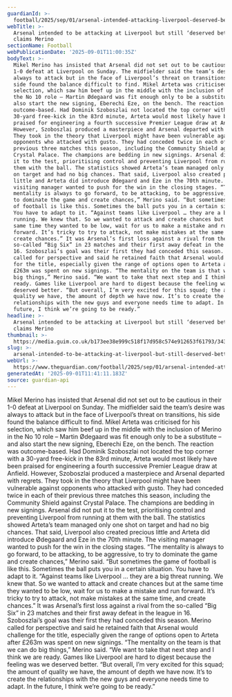 ```yaml
---
guardianId: >-
  football/2025/sep/01/arsenal-intended-attacking-liverpool-deserved-better-mikel-merino
webTitle: >-
  Arsenal intended to be attacking at Liverpool but still ‘deserved better’,
  claims Merino
sectionName: Football
webPublicationDate: '2025-09-01T11:00:35Z'
bodyText: >-
  Mikel Merino has insisted that Arsenal did not set out to be cautious in their
  1-0 defeat at Liverpool on Sunday. The midfielder said the team’s desire was
  always to attack but in the face of Liverpool’s threat on transitions, his
  side found the balance difficult to find. Mikel Arteta was criticised for his
  selection, which saw him beef up in the middle with the inclusion of Merino in
  the No 10 role – Martin Ødegaard was fit enough only to be a substitute – and
  also start the new signing, Eberechi Eze, on the bench. The reaction was
  outcome-based. Had Dominik Szoboszlai not located the top corner with a
  30-yard free-kick in the 83rd minute, Arteta would most likely have been
  praised for engineering a fourth successive Premier League draw at Anfield.
  However, Szoboszlai produced a masterpiece and Arsenal departed with regrets.
  They took in the theory that Liverpool might have been vulnerable against
  opponents who attacked with gusto. They had conceded twice in each of their
  previous three matches this season, including the Community Shield against
  Crystal Palace. The champions are bedding in new signings. Arsenal did not put
  it to the test, prioritising control and preventing Liverpool from running at
  them with the ball. The statistics showed Arteta’s team managed only one shot
  on target and had no big chances. That said, Liverpool also created precious
  little and Arteta did introduce Ødegaard and Eze in the 70th minute. The
  visiting manager wanted to push for the win in the closing stages. “The
  mentality is always to go forward, to be attacking, to be aggressive, to try
  to dominate the game and create chances,” Merino said. “But sometimes the game
  of football is like this. Sometimes the ball puts you in a certain situation.
  You have to adapt to it. “Against teams like Liverpool … they are a big threat
  running. We knew that. So we wanted to attack and create chances but at the
  same time they wanted to be low, wait for us to make a mistake and run
  forward. It’s tricky to try to attack, not make mistakes at the same time, and
  create chances.” It was Arsenal’s first loss against a rival from the
  so-called “Big Six” in 23 matches and their first away defeat in the league in
  16. Szoboszlai’s goal was their first they had conceded this season. Merino
  called for perspective and said he retained faith that Arsenal would challenge
  for the title, especially given the range of options open to Arteta after
  £263m was spent on new signings. “The mentality on the team is that we can do
  big things,” Merino said. “We want to take that next step and I think we are
  ready. Games like Liverpool are hard to digest because the feeling was we
  deserved better. “But overall, I’m very excited for this squad; the amount of
  quality we have, the amount of depth we have now. It’s to create the
  relationships with the new guys and everyone needs time to adapt. In the
  future, I think we’re going to be ready.”
headline: >-
  Arsenal intended to be attacking at Liverpool but still ‘deserved better’,
  claims Merino
thumbnail: >-
  https://media.guim.co.uk/b173ee38e999c518f17d958c574e912653f61793/343_75_3464_2772/500.jpg
slug: >-
  arsenal-intended-to-be-attacking-at-liverpool-but-still-deserved-better-claims-merino
webUrl: >-
  https://www.theguardian.com/football/2025/sep/01/arsenal-intended-attacking-liverpool-deserved-better-mikel-merino
generatedAt: '2025-09-01T11:41:11.183Z'
source: guardian-api
---
```

Mikel Merino has insisted that Arsenal did not set out to be cautious in their 1-0 defeat at Liverpool on Sunday. The midfielder said the team’s desire was always to attack but in the face of Liverpool’s threat on transitions, his side found the balance difficult to find. Mikel Arteta was criticised for his selection, which saw him beef up in the middle with the inclusion of Merino in the No 10 role – Martin Ødegaard was fit enough only to be a substitute – and also start the new signing, Eberechi Eze, on the bench. The reaction was outcome-based. Had Dominik Szoboszlai not located the top corner with a 30-yard free-kick in the 83rd minute, Arteta would most likely have been praised for engineering a fourth successive Premier League draw at Anfield. However, Szoboszlai produced a masterpiece and Arsenal departed with regrets. They took in the theory that Liverpool might have been vulnerable against opponents who attacked with gusto. They had conceded twice in each of their previous three matches this season, including the Community Shield against Crystal Palace. The champions are bedding in new signings. Arsenal did not put it to the test, prioritising control and preventing Liverpool from running at them with the ball. The statistics showed Arteta’s team managed only one shot on target and had no big chances. That said, Liverpool also created precious little and Arteta did introduce Ødegaard and Eze in the 70th minute. The visiting manager wanted to push for the win in the closing stages. “The mentality is always to go forward, to be attacking, to be aggressive, to try to dominate the game and create chances,” Merino said. “But sometimes the game of football is like this. Sometimes the ball puts you in a certain situation. You have to adapt to it. “Against teams like Liverpool … they are a big threat running. We knew that. So we wanted to attack and create chances but at the same time they wanted to be low, wait for us to make a mistake and run forward. It’s tricky to try to attack, not make mistakes at the same time, and create chances.” It was Arsenal’s first loss against a rival from the so-called “Big Six” in 23 matches and their first away defeat in the league in 16. Szoboszlai’s goal was their first they had conceded this season. Merino called for perspective and said he retained faith that Arsenal would challenge for the title, especially given the range of options open to Arteta after £263m was spent on new signings. “The mentality on the team is that we can do big things,” Merino said. “We want to take that next step and I think we are ready. Games like Liverpool are hard to digest because the feeling was we deserved better. “But overall, I’m very excited for this squad; the amount of quality we have, the amount of depth we have now. It’s to create the relationships with the new guys and everyone needs time to adapt. In the future, I think we’re going to be ready.”
